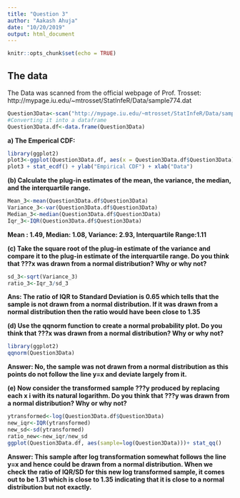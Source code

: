 ```yaml
---
title: "Question 3"
author: "Aakash Ahuja"
date: "10/20/2019"
output: html_document
---
```


```r
knitr::opts_chunk$set(echo = TRUE)
```

## The data

The Data was scanned from the official webpage of Prof. Trosset:
http://mypage.iu.edu/~mtrosset/StatInfeR/Data/sample774.dat
&nbsp;
```r
Question3Data<-scan("http://mypage.iu.edu/~mtrosset/StatInfeR/Data/sample774.dat")
#Converting it into a dataframe
Question3Data.df<-data.frame(Question3Data)
```

**a) The Emperical CDF:**
``` r
library(ggplot2)
plot3<-ggplot(Question3Data.df, aes(x = Question3Data.df$Question3Data))
plot3 + stat_ecdf() + ylab("Empirical CDF") + xlab("Data")
```

**(b) Calculate the plug-in estimates of the mean, the variance, the median, and the interquartile range.**
``` r
Mean_3<-mean(Question3Data.df$Question3Data)
Variance_3<-var(Question3Data.df$Question3Data)
Median_3<-median(Question3Data.df$Question3Data)
Iqr_3<-IQR(Question3Data.df$Question3Data)
```
**Mean : 1.49, Median: 1.08, Variance: 2.93, Interquartile Range:1.11**

**(c) Take the square root of the plug-in estimate of the variance and compare it to the plug-in estimate of the interquartile range. Do you think that ???x was drawn from a normal distribution? Why or why not?**
``` r
sd_3<-sqrt(Variance_3)
ratio_3<-Iqr_3/sd_3
```

**Ans: The ratio of IQR to Standard Deviation is 0.65 which tells that the sample is not drawn from a normal distribution. If it was drawn from a normal distribution then the ratio would have been close to 1.35**

**(d) Use the qqnorm function to create a normal probability plot. Do you think that ???x was drawn from a normal distribution? Why or why not?**
``` r
library(ggplot2)
qqnorm(Question3Data)
```

**Answer: No, the sample was not drawn from a normal distribution as this points do not follow the line y=x and deviate largely from it. **

**(e) Now consider the transformed sample ???y produced by replacing each x i with its natural logarithm. Do you think that ???y was drawn from a normal distribution? Why or why not?**

``` r
ytransformed<-log(Question3Data.df$Question3Data)
new_iqr<-IQR(ytransformed)
new_sd<-sd(ytransformed)
ratio_new<-new_iqr/new_sd
ggplot(Question3Data.df, aes(sample=log(Question3Data)))+ stat_qq()
```

**Answer: This sample after log transformation somewhat follows the line y=x and hence could be drawn from a normal distribution. When we check the ratio of IQR/SD for this new log transformed sample, it comes out to be 1.31 which is close to 1.35 indicating that it is close to a normal distribution but not exactly.**


